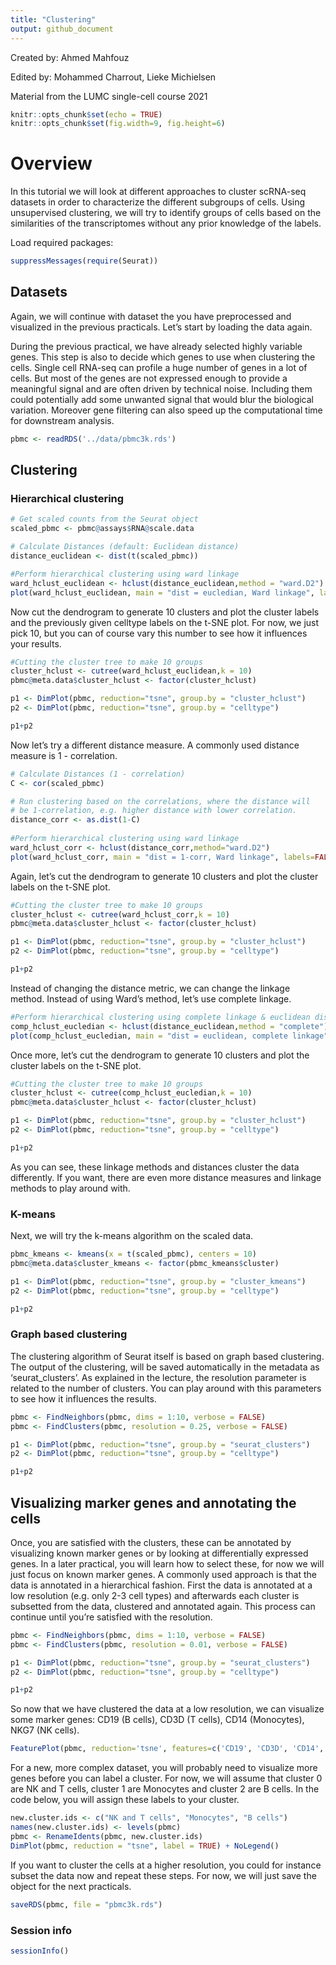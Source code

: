 ```yaml
---
title: "Clustering"
output: github_document
---
```


Created by: Ahmed Mahfouz

Edited by: Mohammed Charrout, Lieke Michielsen

Material from the LUMC single-cell course 2021

```r
knitr::opts_chunk$set(echo = TRUE)
knitr::opts_chunk$set(fig.width=9, fig.height=6) 
```

# Overview

In this tutorial we will look at different approaches to cluster scRNA-seq datasets in order to characterize the different subgroups of cells. Using unsupervised clustering, we will try to identify groups of cells based on the similarities of the transcriptomes without any prior knowledge of the labels.

Load required packages:

```r
suppressMessages(require(Seurat))
```

## Datasets

Again, we will continue with dataset the you have preprocessed and visualized in the previous practicals. Let's start by loading the data again.

During the previous practical, we have already selected highly variable genes. This step is also to decide which genes to use when clustering the cells. Single cell RNA-seq can profile a huge number of genes in a lot of cells. But most of the genes are not expressed enough to provide a meaningful signal and are often driven by technical noise. Including them could potentially add some unwanted signal that would blur the biological variation. Moreover gene filtering can also speed up the computational time for downstream analysis.


```r
pbmc <- readRDS('../data/pbmc3k.rds')
```

## Clustering

### Hierarchical clustering

```r
# Get scaled counts from the Seurat object
scaled_pbmc <- pbmc@assays$RNA@scale.data

# Calculate Distances (default: Euclidean distance)
distance_euclidean <- dist(t(scaled_pbmc))

#Perform hierarchical clustering using ward linkage
ward_hclust_euclidean <- hclust(distance_euclidean,method = "ward.D2")
plot(ward_hclust_euclidean, main = "dist = eucledian, Ward linkage", labels=FALSE)
```

Now cut the dendrogram to generate 10 clusters and plot the cluster labels and the previously given celltype labels on the t-SNE plot. For now, we just pick 10, but you can of course vary this number to see how it influences your results.

```r
#Cutting the cluster tree to make 10 groups
cluster_hclust <- cutree(ward_hclust_euclidean,k = 10)
pbmc@meta.data$cluster_hclust <- factor(cluster_hclust)

p1 <- DimPlot(pbmc, reduction="tsne", group.by = "cluster_hclust")
p2 <- DimPlot(pbmc, reduction="tsne", group.by = "celltype")

p1+p2
```


Now let's try a different distance measure. A commonly used distance measure is 1 - correlation.

```r
# Calculate Distances (1 - correlation)
C <- cor(scaled_pbmc)

# Run clustering based on the correlations, where the distance will 
# be 1-correlation, e.g. higher distance with lower correlation.
distance_corr <- as.dist(1-C) 
    
#Perform hierarchical clustering using ward linkage
ward_hclust_corr <- hclust(distance_corr,method="ward.D2")
plot(ward_hclust_corr, main = "dist = 1-corr, Ward linkage", labels=FALSE)
```

Again, let's cut the dendrogram to generate 10 clusters and plot the cluster labels on the t-SNE plot.

```r
#Cutting the cluster tree to make 10 groups
cluster_hclust <- cutree(ward_hclust_corr,k = 10)
pbmc@meta.data$cluster_hclust <- factor(cluster_hclust)

p1 <- DimPlot(pbmc, reduction="tsne", group.by = "cluster_hclust")
p2 <- DimPlot(pbmc, reduction="tsne", group.by = "celltype")

p1+p2
```

Instead of changing the distance metric, we can change the linkage method. Instead of using Ward's method, let's use complete linkage.

```r

#Perform hierarchical clustering using complete linkage & euclidean distance
comp_hclust_eucledian <- hclust(distance_euclidean,method = "complete")
plot(comp_hclust_eucledian, main = "dist = euclidean, complete linkage", labels=FALSE)
```

Once more, let's cut the dendrogram to generate 10 clusters and plot the cluster labels on the t-SNE plot.

```r
#Cutting the cluster tree to make 10 groups
cluster_hclust <- cutree(comp_hclust_eucledian,k = 10)
pbmc@meta.data$cluster_hclust <- factor(cluster_hclust)

p1 <- DimPlot(pbmc, reduction="tsne", group.by = "cluster_hclust")
p2 <- DimPlot(pbmc, reduction="tsne", group.by = "celltype")

p1+p2
```
As you can see, these linkage methods and distances cluster the data differently. If you want, there are even more distance measures and linkage methods to play around with. 


### K-means
Next, we will try the k-means algorithm on the scaled data.


```r
pbmc_kmeans <- kmeans(x = t(scaled_pbmc), centers = 10)
pbmc@meta.data$cluster_kmeans <- factor(pbmc_kmeans$cluster)

p1 <- DimPlot(pbmc, reduction="tsne", group.by = "cluster_kmeans")
p2 <- DimPlot(pbmc, reduction="tsne", group.by = "celltype")

p1+p2


```


### Graph based clustering

The clustering algorithm of Seurat itself is based on graph based clustering. The output of the clustering, will be saved automatically in the metadata as 'seurat_clusters'. As explained in the lecture, the resolution parameter is related to the number of clusters. You can play around with this parameters to see how it influences the results.

```r
pbmc <- FindNeighbors(pbmc, dims = 1:10, verbose = FALSE)
pbmc <- FindClusters(pbmc, resolution = 0.25, verbose = FALSE)

p1 <- DimPlot(pbmc, reduction="tsne", group.by = "seurat_clusters")
p2 <- DimPlot(pbmc, reduction="tsne", group.by = "celltype")

p1+p2

```


## Visualizing marker genes and annotating the cells
Once, you are satisfied with the clusters, these can be annotated by visualizing known marker genes or by looking at differentially expressed genes. In a later practical, you will learn how to select these, for now we will just focus on known marker genes. A commonly used approach is that the data is annotated in a hierarchical fashion. First the data is annotated at a low resolution (e.g. only 2-3 cell types) and afterwards each cluster is subsetted from the data, clustered and annotated again. This process can continue until you're satisfied with the resolution.

```r
pbmc <- FindNeighbors(pbmc, dims = 1:10, verbose = FALSE)
pbmc <- FindClusters(pbmc, resolution = 0.01, verbose = FALSE)

p1 <- DimPlot(pbmc, reduction="tsne", group.by = "seurat_clusters")
p2 <- DimPlot(pbmc, reduction="tsne", group.by = "celltype")

p1+p2

```

So now that we have clustered the data at a low resolution, we can visualize some marker genes: CD19 (B cells), CD3D (T cells), CD14 (Monocytes), NKG7 (NK cells).

```r

FeaturePlot(pbmc, reduction='tsne', features=c('CD19', 'CD3D', 'CD14', 'NKG7'))

```

For a new, more complex dataset, you will probably need to visualize more genes before you can label a cluster. For now, we will assume that cluster 0 are NK and T cells, cluster 1 are Monocytes and cluster 2 are B cells. In  the code below, you will assign these labels to your cluster.

```r
new.cluster.ids <- c("NK and T cells", "Monocytes", "B cells")
names(new.cluster.ids) <- levels(pbmc)
pbmc <- RenameIdents(pbmc, new.cluster.ids)
DimPlot(pbmc, reduction = "tsne", label = TRUE) + NoLegend()
```

If you want to cluster the cells at a higher resolution, you could for instance subset the data now and repeat these steps. For now, we will just save the object for the next practicals.

```r
saveRDS(pbmc, file = "pbmc3k.rds")
```



### Session info

```r
sessionInfo()
```
